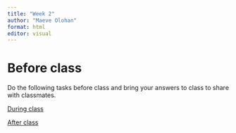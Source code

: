```yaml
---
title: "Week 2"
author: "Maeve Olohan"
format: html
editor: visual
---
```


# Before class

Do the following tasks before class and bring your answers to class to share with classmates.

[During class](Week2page2.html "Link to Week 2 Page 2")

[After class](Week2page3)

## 
